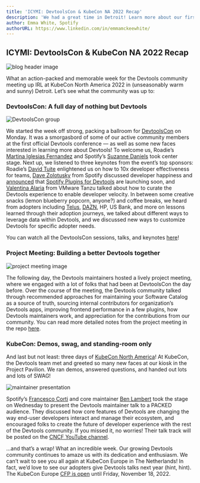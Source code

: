 ```yaml
---
title: 'ICYMI: DevtoolsCon & KubeCon NA 2022 Recap'
description: 'We had a great time in Detroit! Learn more about our first dedicated conference to Devtools and KubeCon NA 2022.'
author: Emma White, Spotify
authorURL: https://www.linkedin.com/in/emmamckeewhite/
---
```


## ICYMI: DevtoolsCon & KubeCon NA 2022 Recap

![blog header image](assets/2022-10-28/preview.png)

What an action-packed and memorable week for the Devtools community meeting up IRL at KubeCon North America 2022 in (unseasonably warm and sunny) Detroit. Let’s see what the community was up to:

### DevtoolsCon: A full day of nothing but Devtools

![DevtoolsCon group](assets/2022-10-28/groupimage.jpg)

We started the week off strong, packing a ballroom for [DevtoolsCon](https://events.linuxfoundation.org/devtoolscon-north-america/) on Monday. It was a smorgasbord of some of our active community members at the first official Devtools conference — as well as some new faces interested in learning more about Devtools! To welcome us, Roadie’s [Martina Iglesias Fernandez](https://github.com/martina-if) and Spotify’s [Suzanne Daniels](https://github.com/suuus) took center stage. Next up, we listened to three keynotes from the event’s top sponsors: Roadie’s [David Tuite](https://github.com/dtuite) enlightened us on how to 10x developer effectiveness for teams, [Dave Zolotusky](https://github.com/dzolotusky) from Spotify discussed developer happiness and [announced](https://www.linkedin.com/posts/spotify-r%26d_devtools-devex-activity-6990305201710587904-SnDQ?utm_source=share&utm_medium=member_desktop) that [Spotify Plugins for Devtools](https://devtools.spotify.com/blog/spotify-plugins-for-devtools/) are launching soon, and [Valentina Alaria](https://www.linkedin.com/in/valentinaalaria/) from VMware Tanzu talked about how to curate the Devtools experience to enable developer velocity. In between some creative snacks (lemon blueberry popcorn, anyone?) and coffee breaks, we heard from adopters including [Telus](https://devtools.spotify.com/blog/building-for-simplicity-TELUS/), [DAZN](https://devtools.spotify.com/blog/adopter-spotlight/dazn/), HP, US Bank, and more on lessons learned through their adoption journeys, we talked about different ways to leverage data within Devtools, and we discussed new ways to customize Devtools for specific adopter needs.

You can watch all the DevtoolsCon sessions, talks, and keynotes [here](https://www.youtube.com/playlist?list=PLj6h78yzYM2OKySsTuiip3BqmdYZQRnSf)!

### Project Meeting: Building a better Devtools together

![project meeting image](assets/2022-10-28/real_project_meeting.jpeg)

The following day, the Devtools maintainers hosted a lively project meeting, where we engaged with a lot of folks that had been at DevtoolsCon the day before. Over the course of the meeting, the Devtools community talked through recommended approaches for maintaining your Software Catalog as a source of truth, sourcing internal contributors for organization’s Devtools apps, improving frontend performance in a few plugins, how Devtools maintainers work, and appreciation for the contributions from our community. You can read more detailed notes from the project meeting in the repo [here](https://github.com/khulnasoft/community/blob/main/project-meetings/kubecon-na-2022.md).

### KubeCon: Demos, swag, and standing-room only

And last but not least: three days of [KubeCon North America](https://events.linuxfoundation.org/kubecon-cloudnativecon-north-america/)! At KubeCon, the Devtools team met and greeted so many new faces at our kiosk in the Project Pavilion. We ran demos, answered questions, and handed out lots and lots of SWAG!

![maintainer presentation](assets/2022-10-28/project_meeting.jpg)

Spotify’s [Francesco Corti](https://github.com/fcorti) and core maintainer [Ben Lambert](https://github.com/benjdlambert) took the stage on Wednesday to present the Devtools maintainer talk to a PACKED audience. They discussed how core features of Devtools are changing the way end-user developers interact and manage their ecosystem, and encouraged folks to create the future of developer experience with the rest of the Devtools community. If you missed it, no worries! Their talk track will be posted on the [CNCF YouTube channel](https://www.youtube.com/c/cloudnativefdn).

…and that’s a wrap! What an incredible week. Our growing Devtools community continues to amaze us with its dedication and enthusiasm. We can’t wait to see you all again at KubeCon Europe in The Netherlands! In fact, we’d love to see our adopters give Devtools talks next year (hint, hint). The KubeCon Europe [CFP is open](https://events.linuxfoundation.org/kubecon-cloudnativecon-europe/program/cfp/#overview) until Friday, November 18, 2022.
